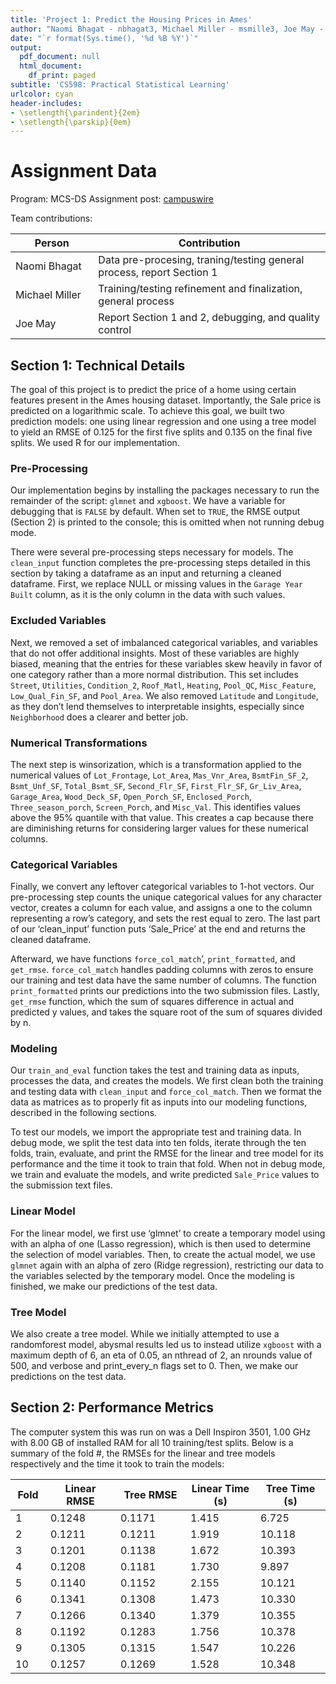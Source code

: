 ```yaml
---
title: 'Project 1: Predict the Housing Prices in Ames'
author: "Naomi Bhagat - nbhagat3, Michael Miller - msmille3, Joe May - jemay3"
date: "`r format(Sys.time(), '%d %B %Y')`"
output:
  pdf_document: null
  html_document:
    df_print: paged
subtitle: 'CS598: Practical Statistical Learning'
urlcolor: cyan
header-includes:
- \setlength{\parindent}{2em}
- \setlength{\parskip}{0em}
---
```


# Assignment Data

Program: MCS-DS
Assignment post: [campuswire](https://campuswire.com/c/G06C55090/feed/193)


Team contributions:

| Person         | Contribution                                |
|----------------|---------------------------------------------|
| Naomi Bhagat   | Data pre-procesing, traning/testing general process, report Section 1 |
| Michael Miller | Training/testing refinement and finalization, general process |
| Joe May        | Report Section 1 and 2, debugging, and quality control  |

## Section 1: Technical Details

The goal of this project is to predict the price of a home using certain features present in the Ames housing dataset. Importantly, the Sale price is predicted on a logarithmic scale. To achieve this goal, we built two prediction models: one using linear regression and one using a tree model to yield an RMSE of 0.125 for the first five splits and 0.135 on the final five splits. We used R for our implementation.


### Pre-Processing

Our implementation begins by installing the packages necessary to run the remainder of the script: `glmnet` and `xgboost`. We have a variable for debugging that is `FALSE` by default. When set to `TRUE`, the RMSE output (Section 2) is printed to the console; this is omitted when not running debug mode. 

There were several pre-processing steps necessary for models. The `clean_input` function completes the pre-processing steps detailed in this section by taking a dataframe as an input and returning a cleaned dataframe. First, we replace NULL or missing values in the `Garage Year Built` column, as it is the only column in the data with such values.

### Excluded Variables

Next, we removed a set of imbalanced categorical variables, and variables that do not offer additional insights. Most of these variables are highly biased, meaning that the entries for these variables skew heavily in favor of one category rather than a more normal distribution. This set includes `Street`, `Utilities`, `Condition_2`, `Roof_Matl`, `Heating`, `Pool_QC`, `Misc_Feature`, `Low_Qual_Fin_SF`, and `Pool_Area`. We also removed `Latitude` and `Longitude`, as they don’t lend themselves to interpretable insights, especially since `Neighborhood` does a clearer and better job.

### Numerical Transformations

The next step is winsorization, which is a transformation applied to the numerical values of `Lot_Frontage`, `Lot_Area`, `Mas_Vnr_Area`, `BsmtFin_SF_2`, `Bsmt_Unf_SF`, `Total_Bsmt_SF`, `Second_Flr_SF`, `First_Flr_SF`, `Gr_Liv_Area`, `Garage_Area`, `Wood_Deck_SF`, `Open_Porch_SF`, `Enclosed_Porch`, `Three_season_porch`, `Screen_Porch`, and `Misc_Val`. This identifies values above the 95% quantile with that value. This creates a cap because there are diminishing returns for considering larger values for these numerical columns. 

### Categorical Variables

Finally, we convert any leftover categorical variables to 1-hot vectors. Our pre-processing step counts the unique categorical values for any character vector, creates a column for each value, and assigns a one to the column representing a row’s category, and sets the rest equal to zero. The last part of our ‘clean_input’ function puts ‘Sale_Price’ at the end and returns the cleaned dataframe. 

Afterward, we have functions `force_col_match`’, `print_formatted`, and `get_rmse`. `force_col_match` handles padding columns with zeros to ensure our training and test data have the same number of columns. The function `print_formatted` prints our predictions into the two submission files. Lastly, `get_rmse` function, which the sum of squares difference in actual and predicted y values, and takes the square root of the sum of squares divided by n. 

### Modeling

Our `train_and_eval` function takes the test and training data as inputs, processes the data, and creates the models. We first clean both the training and testing data with `clean_input` and `force_col_match`. Then we format the data as matrices as to properly fit as inputs into our modeling functions, described in the following sections.

To test our models, we import the appropriate test and training data. In debug mode, we split the test data into ten folds, iterate through the ten folds, train, evaluate, and print the RMSE for the linear and tree model for its performance and the time it took to train that fold. When not in debug mode, we train and evaluate the models, and write predicted `Sale_Price` values to the submission text files.

### Linear Model

For the linear model, we first use ‘glmnet’ to create a temporary model using with an alpha of one (Lasso regression), which is then used to determine the selection of model variables. Then, to create the actual model, we use `glmnet` again with an alpha of zero (Ridge regression), restricting our data to the variables selected by the temporary model. Once the modeling is finished, we make our predictions of the test data.

### Tree Model

We also create a tree model. While we initially attempted to use a randomforest model, abysmal results led us to instead utilize `xgboost` with a maximum depth of 6, an eta of 0.05, an nthread of 2, an nrounds value of 500, and verbose and print_every_n flags set to 0. Then, we make our predictions on the test data. 

## Section 2: Performance Metrics

The computer system this was run on was a Dell Inspiron 3501, 1.00 GHz with 8.00 GB of installed RAM for all 10 training/test splits. Below is a summary of the fold #, the RMSEs for the linear and tree models respectively and the time it took to train the models:

| Fold	| Linear RMSE  |	Tree RMSE   | Linear Time (s)  | Tree Time (s) |
|-------|--------------|--------------|--------------|--------------|
| 1	| 0.1248 | 0.1171 | 1.415 |	6.725 |	
| 2	| 0.1211 | 0.1211	| 1.919	| 10.118 |
| 3	| 0.1201 | 0.1138	| 1.672	| 10.393 |
| 4	| 0.1208 | 0.1181	| 1.730	| 9.897	|
| 5	| 0.1140 | 0.1152	| 2.155	| 10.121 |
| 6	| 0.1341 | 0.1308	| 1.473	| 10.330 |
| 7	| 0.1266 | 0.1340	| 1.379	| 10.355 |
| 8	| 0.1192 | 0.1283	| 1.756	| 10.378 |
| 9	| 0.1305 | 0.1315	| 1.547	| 10.226 |
| 10 | 0.1257 | 0.1269 | 1.528	| 10.348 |
